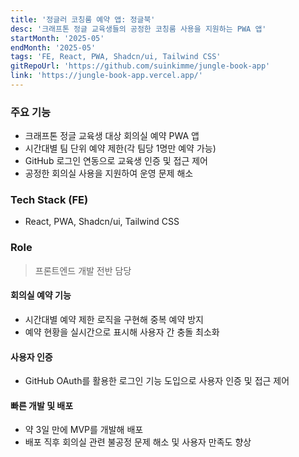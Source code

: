```yaml
---
title: '정글러 코칭룸 예약 앱: 정글북'
desc: '크래프톤 정글 교육생들의 공정한 코칭룸 사용을 지원하는 PWA 앱'
startMonth: '2025-05'
endMonth: '2025-05'
tags: 'FE, React, PWA, Shadcn/ui, Tailwind CSS'
gitRepoUrl: 'https://github.com/suinkimme/jungle-book-app'
link: 'https://jungle-book-app.vercel.app/'
---
```


### 주요 기능
- 크래프톤 정글 교육생 대상 회의실 예약 PWA 앱
- 시간대별 팀 단위 예약 제한(각 팀당 1명만 예약 가능)
- GitHub 로그인 연동으로 교육생 인증 및 접근 제어
- 공정한 회의실 사용을 지원하여 운영 문제 해소

### Tech Stack (FE)
- React, PWA, Shadcn/ui, Tailwind CSS

### Role
> 프론트엔드 개발 전반 담당

#### 회의실 예약 기능
- 시간대별 예약 제한 로직을 구현해 중복 예약 방지
- 예약 현황을 실시간으로 표시해 사용자 간 충돌 최소화

#### 사용자 인증
- GitHub OAuth를 활용한 로그인 기능 도입으로 사용자 인증 및 접근 제어

#### 빠른 개발 및 배포
- 약 3일 만에 MVP를 개발해 배포
- 배포 직후 회의실 관련 불공정 문제 해소 및 사용자 만족도 향상